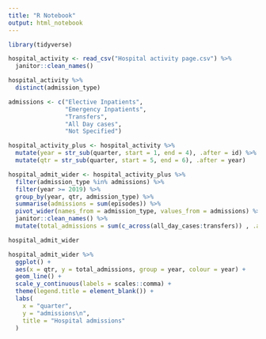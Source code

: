 ```yaml
---
title: "R Notebook"
output: html_notebook
---
```


```r
library(tidyverse)
```

```r
hospital_activity <- read_csv("Hospital activity page.csv") %>% 
  janitor::clean_names()
```

```r
hospital_activity %>% 
  distinct(admission_type)
```

```r
admissions <- c("Elective Inpatients",
                "Emergency Inpatients",
                "Transfers", 
                "All Day cases", 
                "Not Specified")
```

```r
hospital_activity_plus <- hospital_activity %>% 
  mutate(year = str_sub(quarter, start = 1, end = 4), .after = id) %>% 
  mutate(qtr = str_sub(quarter, start = 5, end = 6), .after = year)
```

```r
hospital_admit_wider <- hospital_activity_plus %>% 
  filter(admission_type %in% admissions) %>% 
  filter(year >= 2019) %>% 
  group_by(year, qtr, admission_type) %>% 
  summarise(admissions = sum(episodes)) %>% 
  pivot_wider(names_from = admission_type, values_from = admissions) %>% 
  janitor::clean_names() %>% 
  mutate(total_admissions = sum(c_across(all_day_cases:transfers)) , .after = qtr)

hospital_admit_wider
```

```r
hospital_admit_wider %>% 
  ggplot() +
  aes(x = qtr, y = total_admissions, group = year, colour = year) + 
  geom_line() + 
  scale_y_continuous(labels = scales::comma) +
  theme(legend.title = element_blank()) +
  labs(
    x = "quarter", 
    y = "admissions\n", 
    title = "Hospital admissions"
  )
  
```



